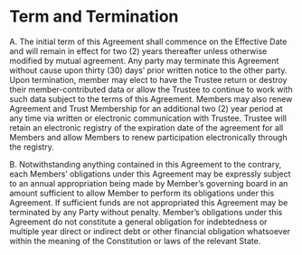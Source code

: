 # Term and Termination

A. The initial term of this Agreement shall commence on the Effective Date and will remain in effect for two (2) years thereafter unless otherwise modified by mutual agreement. Any party may terminate this Agreement without cause upon thirty (30) days' prior written notice to the other party. Upon termination, member may elect to have the Trustee return or destroy their member-contributed data or allow the Trustee to continue to work with such data subject to the terms of this Agreement. Members may also renew Agreement and Trust Membership for an additional two (2) year period at any time via written or electronic communication with Trustee. Trustee will retain an electronic registry of the expiration date of the agreement for all Members and allow Members to renew participation electronically through the registry.

B. Notwithstanding anything contained in this Agreement to the contrary, each Members’ obligations under this Agreement may be expressly subject to an annual appropriation being made by Member's governing board in an amount sufficient to allow Member to perform its obligations under this Agreement. If sufficient funds are not appropriated this Agreement may be terminated by any Party without penalty. Member's obligations under this Agreement do not constitute a general obligation for indebtedness or multiple year direct or indirect debt or other financial obligation whatsoever within the meaning of the Constitution or laws of the relevant State.
